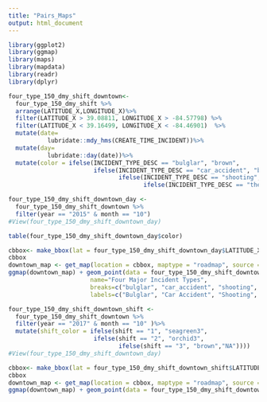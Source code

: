 ```yaml
---
title: "Pairs_Maps"
output: html_document
---
```


```r
library(ggplot2)
library(ggmap)
library(maps)
library(mapdata)
library(readr)
library(dplyr)
```

```r
four_type_150_dmy_shift_downtown<-
  four_type_150_dmy_shift %>%
  arrange(LATITUDE_X,LONGITUDE_X)%>%
  filter(LATITUDE_X > 39.08811, LONGITUDE_X > -84.57798) %>%
  filter(LATITUDE_X < 39.16499, LONGITUDE_X < -84.46901)  %>%
  mutate(date=
           lubridate::mdy_hms(CREATE_TIME_INCIDENT))%>%
  mutate(day=
           lubridate::day(date))%>%
  mutate(color = ifelse(INCIDENT_TYPE_DESC == "bulglar", "brown",
                        ifelse(INCIDENT_TYPE_DESC == "car_accident", "blue",
                               ifelse(INCIDENT_TYPE_DESC == "shooting", "orange",
                                      ifelse(INCIDENT_TYPE_DESC == "theft_pro", "cadetblue3", "NA"))))) 
```

```r
four_type_150_dmy_shift_downtown_day <-
  four_type_150_dmy_shift_downtown %>%
  filter(year == "2015" & month == "10")
#View(four_type_150_dmy_shift_downtown_day)
```

```r
table(four_type_150_dmy_shift_downtown_day$color)
```

```r
cbbox<- make_bbox(lat = four_type_150_dmy_shift_downtown_day$LATITUDE_X, lon = four_type_150_dmy_shift_downtown_day$LONGITUDE_X, f = .1)
cbbox
downtown_map <- get_map(location = cbbox, maptype = "roadmap", source = "google", zoom=13)
ggmap(downtown_map) + geom_point(data = four_type_150_dmy_shift_downtown_day, mapping = aes(x = LONGITUDE_X, y = LATITUDE_X), color = four_type_150_dmy_shift_downtown_day$color) + ggtitle("Crime Incidents in Oct 2015")+ scale_fill_manual(values=c("brown", "blue", "organge","cadetblue3"), 
                       name="Four Major Incident Types",
                       breaks=c("bulglar", "car_accident", "shooting", "theft_pro"),
                       labels=c("Bulglar", "Car Accident", "Shooting", "Theft"))
```

```r
four_type_150_dmy_shift_downtown_shift <-
  four_type_150_dmy_shift_downtown %>%
  filter(year == "2017" & month == "10" )%>%
  mutate(shift_color = ifelse(shift == "1", "seagreen3",
                        ifelse(shift == "2", "orchid3", 
                               ifelse(shift == "3", "brown","NA"))))
#View(four_type_150_dmy_shift_downtown_day)
```

```r
cbbox<- make_bbox(lat = four_type_150_dmy_shift_downtown_shift$LATITUDE_X, lon = four_type_150_dmy_shift_downtown_shift$LONGITUDE_X, f = .1)
cbbox
downtown_map <- get_map(location = cbbox, maptype = "roadmap", source = "google", zoom=13)
ggmap(downtown_map) + geom_point(data = four_type_150_dmy_shift_downtown_shift, mapping = aes(x = LONGITUDE_X, y = LATITUDE_X), color = four_type_150_dmy_shift_downtown_shift$shift_color) + ggtitle("Crime Incidents in Oct 2017 by Shift")
```
